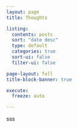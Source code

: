 ```yaml
---
layout: page
title: Thoughts

listing:
  contents: posts
  sort: "date desc"
  type: default
  categories: true
  sort-ui: false
  filter-ui: false

page-layout: full
title-block-banner: true

execute:
  freeze: auto

---
```

sss